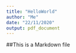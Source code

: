 ```yaml
---
title: "HelloWorld"
author: "Me"
date: "22/11/2020"
output: pdf_document
---
```

##This is a Markdown file